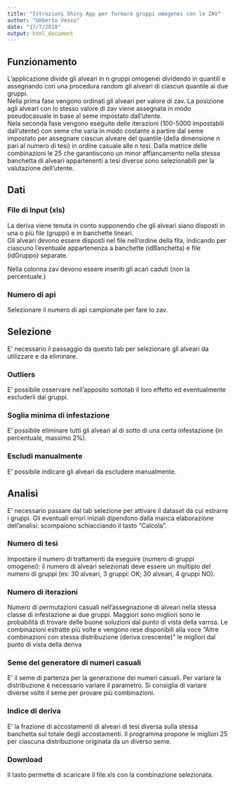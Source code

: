 ```yaml
---
title: "Istruzioni Shiny App per formare gruppi omogenei con lo ZAV"
author: "Umberto Vesco"
date: "17/7/2018"
output: html_document
---
```

## Funzionamento
L'applicazione divide gli alveari in n gruppi omogenei dividendo in quantili e assegnando con una procedura random gli alveari di ciascun quantile ai due gruppi.  
Nella prima fase vengono ordinati gli alveari per valore di zav. La posizione agli alveari con lo stesso valore di zav viene assegnata in modo pseudocasuale in base al seme impostato dall'utente.  
Nela seconda fase vengono eseguite delle iterazioni (100-5000 impostabili dall'utente) con seme che varia in modo costante a partire dal seme impostato per assegnare ciascun alveare del quantile (della dimensione n pari al numero di tesi) in ordine casuale alle n tesi. Dalla matrice delle combinazioni le 25 che garantiscono un minor affiancamento nella stessa banchetta di alveari appartenenti a tesi diverse sono selezionabili per la valutazione dell'utente.  

## Dati

### File di Input (xls)
La deriva viene tenuta in conto supponendo che gli alveari siano disposti in una o più file (gruppi) e in banchette lineari.  
Gli alveari devono essere disposti nel file nell'ordine della fila, indicando per ciascuno l'eventuale appartenenza a banchette (idBanchetta) e file (idGruppo) separate.

Nella colonna zav devono essere inseriti gli acari caduti (non la percentuale.)

### Numero di api
Selezionare il numero di api campionate per fare lo zav.

## Selezione
E' necessario il passaggio da questo tab per selezionare gli alveari da utilizzare e da eliminare.

### Outliers
E' possibile osservare nell'apposito sottotab il loro effetto ed eventualmente escluderli dai gruppi.

### Soglia minima di infestazione
E' possibile eliminare tutti gli alveari al di sotto di una certa infestazione (in percentuale, massimo 2%).

### Escludi manualmente
E' possibile indicare gli alveari da escludere manualmente.

## Analisi
E' necessario passare dal tab selezione per attivare il dataset da cui estrarre i gruppi. Gli eventuali errori iniziali dipendono dalla manca elaborazione dell'analisi: scompaiono schiacciando il tasto "Calcola".

### Numero di tesi
Impostare il numero di trattamenti da eseguire (numero di gruppi omogenei): il numero di alveari selezionati deve essere un multiplo del numero di gruppi (es: 30 alveari, 3 gruppi: OK; 30 alveari, 4 gruppi NO).  

### Numero di iterazioni
Numero di permutazioni casuali nell'assegnazione di alveari nella stessa classe di infestazione ai due gruppi. Maggiori sono migliori sono le probabilità di trovare delle buone soluzioni dal punto di vista della varroa.
Le combinazioni estratte più volte e vengono rese disponibili alla voce "Altre combinazioni con stessa distribuzione (deriva crescente)" le migliori dal punto di vista della deriva

### Seme del generatore di numeri casuali
E' il seme di partenza per la generazione dei numeri casuali. Per variare la distribuzione è necessario variare il parametro. Si consiglia di variare diverse volte il seme per provare più combinazioni.

### Indice di deriva
E' la frazione di accostamenti di alveari di tesi diversa sulla stessa banchetta sul totale degli accostamenti. Il programma propone le migliori 25 per ciascuna distribuzione originata da un diverso seme.

### Download
Il tasto permette di scaricare il file.xls con la combinazione selezionata.

